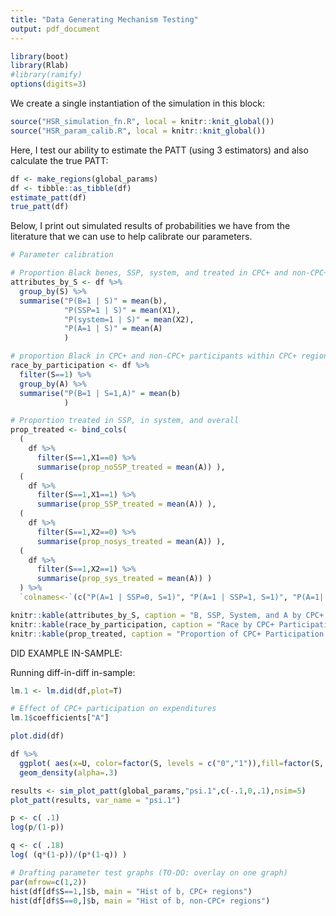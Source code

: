 ```yaml
---
title: "Data Generating Mechanism Testing"
output: pdf_document
---
```


```r
library(boot)
library(Rlab)
#library(ramify)
options(digits=3)
```

We create a single instantiation of the simulation in this block: 

```r
source("HSR_simulation_fn.R", local = knitr::knit_global())
source("HSR_param_calib.R", local = knitr::knit_global())
```


Here, I test our ability to estimate the PATT (using 3 estimators) and also calculate the true PATT: 

```r
df <- make_regions(global_params)
df <- tibble::as_tibble(df)
estimate_patt(df)
true_patt(df)
```

Below, I print out simulated results of probabilities we have from the literature that we can use to help calibrate our parameters. 

```r
# Parameter calibration

# Proportion Black benes, SSP, system, and treated in CPC+ and non-CPC+ regions
attributes_by_S <- df %>% 
  group_by(S) %>% 
  summarise("P(B=1 | S)" = mean(b),
            "P(SSP=1 | S)" = mean(X1),
            "P(system=1 | S)" = mean(X2),
            "P(A=1 | S)" = mean(A)
            ) 

# proportion Black in CPC+ and non-CPC+ participants within CPC+ regions
race_by_participation <- df %>% 
  filter(S==1) %>% 
  group_by(A) %>%
  summarise("P(B=1 | S=1,A)" = mean(b)
            ) 

# Proportion treated in SSP, in system, and overall
prop_treated <- bind_cols(
  (
    df %>% 
      filter(S==1,X1==0) %>% 
      summarise(prop_noSSP_treated = mean(A)) ),
  (
    df %>% 
      filter(S==1,X1==1) %>% 
      summarise(prop_SSP_treated = mean(A)) ),
  (
    df %>% 
      filter(S==1,X2==0) %>% 
      summarise(prop_nosys_treated = mean(A)) ),
  (
    df %>% 
      filter(S==1,X2==1) %>% 
      summarise(prop_sys_treated = mean(A)) )
  ) %>% 
  `colnames<-`(c("P(A=1 | SSP=0, S=1)", "P(A=1 | SSP=1, S=1)", "P(A=1| sys=0, S=1)", "P(A=1 | sys=1, S=1)"))

knitr::kable(attributes_by_S, caption = "B, SSP, System, and A by CPC+ or non-CPC+ region")
knitr::kable(race_by_participation, caption = "Race by CPC+ Participation")
knitr::kable(prop_treated, caption = "Proportion of CPC+ Participation by System/SSP status")

```




DID EXAMPLE IN-SAMPLE: 


Running diff-in-diff in-sample: 

```r
lm.1 <- lm.did(df,plot=T)

# Effect of CPC+ participation on expenditures
lm.1$coefficients["A"]
```

```r
plot.did(df)
```


```r
df %>% 
  ggplot( aes(x=U, color=factor(S, levels = c("0","1")),fill=factor(S, levels = c("0","1")))) + 
  geom_density(alpha=.3)

```

```r
results <- sim_plot_patt(global_params,"psi.1",c(-.1,0,.1),nsim=5)
plot_patt(results, var_name = "psi.1")
```

```r
p <- c( .1)
log(p/(1-p))

q <- c( .18) 
log( (q*(1-p))/(p*(1-q)) )
```


```r
# Drafting parameter test graphs (TO-DO: overlay on one graph)
par(mfrow=c(1,2))
hist(df[df$S==1,]$b, main = "Hist of b, CPC+ regions")
hist(df[df$S==0,]$b, main = "Hist of b, non-CPC+ regions")

```

